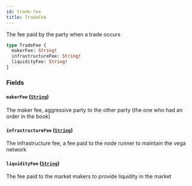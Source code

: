 ```yaml
---
id: trade-fee
title: TradeFee
---
```



The fee paid by the party when a trade occurs

```graphql
type TradeFee {
  makerFee: String!
  infrastructureFee: String!
  liquidityFee: String!
}
```


### Fields

#### `makerFee` ([`String`](/docs/testnet/graphql/scalars/string))

The maker fee, aggressive party to the other party (the one who had an order in the book)


#### `infrastructureFee` ([`String`](/docs/testnet/graphql/scalars/string))

The infrastructure fee, a fee paid to the node runner to maintain the vega network


#### `liquidityFee` ([`String`](/docs/testnet/graphql/scalars/string))

The fee paid to the market makers to provide liquidity in the market





